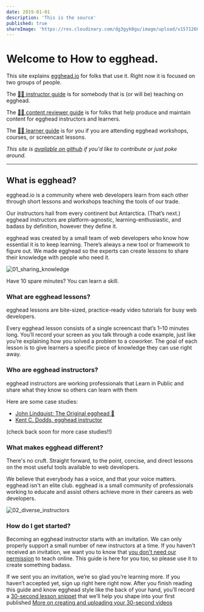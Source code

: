 ```yaml
---
date: 2019-01-01
description: 'This is the source'
published: true
shareImage: 'https://res.cloudinary.com/dg3gyk0gu/image/upload/v1571260698/og-image-assets/share_image_getting_started.png'
---
```


# Welcome to How to egghead. 

This site explains [egghead.io](https://egghead.io) for folks that use it. Right now it is focused on two groups of people. 

The [👩‍🏫 instructor guide](/instructor) is for somebody that is (or will be) teaching on egghead.

The [👩‍🔧 content reviewer guide](/reviewer) is for folks that help produce and maintain content for egghead instructors and learners.

The [👩‍🎓 learner guide](/learner) is for you if you are attending egghead workshops, courses, or screencast lessons.

_This site is [available on github](https://github.com/eggheadio/how-to-egghead) if you'd like to contribute or just poke around._

---

## What is egghead?

egghead.io is a community where web developers learn from each other through short lessons and workshops teaching the tools of our trade.

Our instructors hail from every continent but Antarctica. (That’s next.) egghead instructors are platform-agnostic, learning-enthusiastic, and badass by definition, however they define it.

egghead was created by a small team of web developers who know how essential it is to keep learning. There’s always a new tool or framework to figure out. We made egghead so the experts can create lessons to share their knowledge with people who need it.

![01_sharing_knowledge](https://d2mxuefqeaa7sj.cloudfront.net/s_5998CB8F4ACAE04353DF55D78578CAC9F495218C5B780DCB121ECA0E8390328B_1530529136099_file.png)

Have 10 spare minutes? You can learn a skill.

### What are egghead lessons?

egghead lessons are bite-sized, practice-ready video tutorials for busy web developers.

Every egghead lesson consists of a single screencast that’s 1–10 minutes long. You’ll record your screen as you talk through a code example, just like you’re explaining how you solved a problem to a coworker. The goal of each lesson is to give learners a specific piece of knowledge they can use right away.

### Who are egghead instructors?

egghead instructors are working professionals that Learn in Public and share what they know so others can learn with them

Here are some case studies:

* [John Lindquist: The Original egghead 🥚](/instructor/case-studies/john-lindquist)
* [Kent C. Dodds, egghead instructor](/instructor/case-studies/kent-c-dodds)

(check back soon for more case studies!!)

### What makes egghead different?

There's no cruft. Straight forward, to the point, concise, and direct lessons on the most useful tools available to web developers. 

We believe that everybody has a voice, and that your voice matters. egghead isn't an elite club. egghead is a small community of professionals working to educate and assist others achieve more in their careers as web developers.

![02_diverse_instructors](https://d2mxuefqeaa7sj.cloudfront.net/s_5998CB8F4ACAE04353DF55D78578CAC9F495218C5B780DCB121ECA0E8390328B_1530529160184_file.png)


### How do I get started?

Becoming an egghead instructor starts with an invitation. We can only properly support a small number of new instructors at a time. If you haven't received an invitation, we want you to know that [you don't need our permission](/instructor/getting-started/get-invited) to teach online. This guide is here for you too, so please use it to create something badass.

If we sent you an invitation, we’re so glad you’re learning more. If you haven’t accepted yet, sign up right here right now. After you finish reading this guide and know egghead style like the back of your hand, you’ll record a [30-second lesson snippet](/instructor/getting-started/30-second-demo) that we’ll help you shape into your first published
[More on creating and uploading your 30-second videos](/instructor/getting-started/30-second-demo)